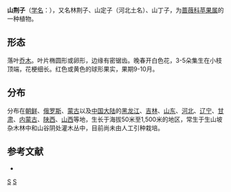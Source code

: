 {{Speciesbox
| name = 山荆子
| status = LC
| status_system = IUCN3.1
| image = Malus-baccata.JPG
| image_width = 250px
| genus = Malus
| species = baccata
| authority = (L.) Borkh.
| subdivision_ranks =[[变型|变型]]
| subdivision =
* 山荆子 ''M. b.'' f. ''baccata''
* [[山荆子垂枝|山荆子垂枝]] ''M. b.'' f. ''gracilis''
| synonyms = 
* ''Malus pallasiana''
* ''Pyrus baccata''
* ''Malus sibirica''
* ''Malus baccata var. sibirica''
}}

'''山荆子'''（[[学名|学名]]：{{lang|la|''Malus baccata''}}），又名林荆子、山定子（河北土名）、山丁子，为[[蔷薇科|蔷薇科]][[苹果属|苹果属]]的一种植物。

== 形态 ==
落叶[[乔木|乔木]]。叶片椭圆形或卵形，边缘有密锯齿。晚春开白色花，3-5朵集生在小枝顶端，花梗细长。红色或黄色的球形果实，果期9-10月。

== 分布 ==
分布在[[朝鲜|朝鲜]]、[[俄罗斯|俄罗斯]]、[[蒙古|蒙古]]以及[[中国大陆|中国大陆]]的[[黑龙江|黑龙江]]、[[吉林|吉林]]、[[山东|山东]]、[[河北|河北]]、[[辽宁|辽宁]]、[[甘肃|甘肃]]、[[内蒙古|内蒙古]]、[[陕西|陕西]]、[[山西|山西]]等地，生长于海拔50米至1,500米的地区，常生于生山坡杂木林中和山谷阴处灌木丛中，目前尚未由人工引种栽培。

== 参考文献 ==
<div class="references-small">
* {{cite web| url =http://www.bioinfo.cn/db05/KmzwSpecies.php?action=view&id=19091| title =山荆子（原变型）| work =《中国高等植物数据库全库》| publisher =中国科学院微生物研究所| author =昆明植物研究所| accessdate =2009-02-25| deadurl =yes| archiveurl =https://web.archive.org/web/20160305105037/http://www.bioinfo.cn/db05/KmzwSpecies.php?action=view&id=19091| archivedate =2016-03-05}}
</div>
{{Taxonbar|from=Q1743596}}

[[Category:苹果属|S]]
[[Category:1767年描述的植物|S]]